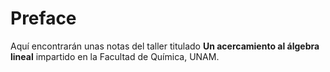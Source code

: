 # Preface {.unnumbered}

Aquí encontrarán unas notas del taller titulado **Un acercamiento al álgebra lineal** impartido en la Facultad de Química, UNAM.
